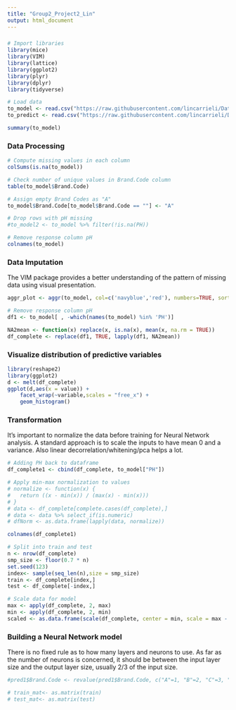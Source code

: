 ```yaml
---
title: "Group2_Project2_Lin"
output: html_document
---
```


### 

```r
# Import libraries
library(mice)
library(VIM)
library(lattice)
library(ggplot2)
library(plyr)
library(dplyr)
library(tidyverse)
```

```r
# Load data
to_model <- read.csv("https://raw.githubusercontent.com/lincarrieli/Data624/main/StudentData%20-%20TO%20MODEL.csv")
to_predict <- read.csv("https://raw.githubusercontent.com/lincarrieli/Data624/main/StudentEvaluation-%20TO%20PREDICT.csv")
```


```r
summary(to_model)
```


### Data Processing
```r
# Compute missing values in each column
colSums(is.na(to_model))

# Check number of unique values in Brand.Code column
table(to_model$Brand.Code)

# Assign empty Brand Codes as "A"
to_model$Brand.Code[to_model$Brand.Code == ""] <- "A"
```


```r
# Drop rows with pH missing
#to_model2 <- to_model %>% filter(!is.na(PH))

# Remove response column pH
colnames(to_model)
```

### Data Imputation

The VIM package provides a better understanding of the pattern of missing data using visual presentation.
```r

aggr_plot <- aggr(to_model, col=c('navyblue','red'), numbers=TRUE, sortVars=TRUE, labels=names(to_model), cex.axis=.7, gap=3, ylab=c("Histogram of missing data","Pattern"))
```
```r
# Remove response column pH
df1 <- to_model[ , -which(names(to_model) %in% 'PH')]
```


```r
NA2mean <- function(x) replace(x, is.na(x), mean(x, na.rm = TRUE))
df_complete <- replace(df1, TRUE, lapply(df1, NA2mean))
```


### Visualize distribution of predictive variables
```r
library(reshape2)
library(ggplot2)
d <- melt(df_complete)
ggplot(d,aes(x = value)) + 
    facet_wrap(~variable,scales = "free_x") + 
    geom_histogram()
```

### Transformation
It's important to normalize the data before training for Neural Network analysis.
A standard approach is to scale the inputs to have mean 0 and a variance. Also linear decorrelation/whitening/pca helps a lot.

```r
# Adding PH back to dataframe
df_complete1 <- cbind(df_complete, to_model["PH"])

# Apply min-max normalization to values
# normalize <- function(x) {
#   return ((x - min(x)) / (max(x) - min(x)))
# }
# data <- df_complete[complete.cases(df_complete),]
# data <- data %>% select_if(is.numeric)
# dfNorm <- as.data.frame(lapply(data, normalize))
```

```r
colnames(df_complete1)
```


```r
# Split into train and test
n <- nrow(df_complete)
smp_size <- floor(0.7 * n)  
set.seed(123) 
index<- sample(seq_len(n),size = smp_size)
train <- df_complete[index,]
test <- df_complete[-index,]
```


```r
# Scale data for model
max <- apply(df_complete, 2, max)
min <- apply(df_complete, 2, min)
scaled <- as.data.frame(scale(df_complete, center = min, scale = max - min))
```


### Building a Neural Network model
There is no fixed rule as to how many layers and neurons to use. As far as the number of neurons is concerned, it should be between the input layer size and the output layer size, usually 2/3 of the input size.

```r
#pred1$Brand.Code <- revalue(pred1$Brand.Code, c("A"=1, "B"=2, "C"=3, "D"=4))
```


```r
# train_mat<- as.matrix(train)
# test_mat<- as.matrix(test)
```






